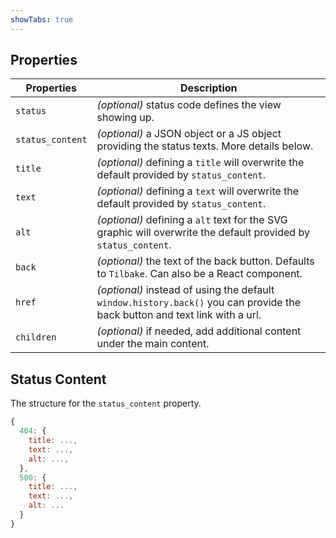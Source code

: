 ```yaml
---
showTabs: true
---
```


## Properties

| Properties       | Description                                                                                                                 |
| ---------------- | --------------------------------------------------------------------------------------------------------------------------- |
| `status`         | _(optional)_ status code defines the view showing up.                                                                       |
| `status_content` | _(optional)_ a JSON object or a JS object providing the status texts. More details below.                                   |
| `title`          | _(optional)_ defining a `title` will overwrite the default provided by `status_content`.                                    |
| `text`           | _(optional)_ defining a `text` will overwrite the default provided by `status_content`.                                     |
| `alt`            | _(optional)_ defining a `alt` text for the SVG graphic will overwrite the default provided by `status_content`.             |
| `back`           | _(optional)_ the text of the back button. Defaults to `Tilbake`. Can also be a React component.                             |
| `href`           | _(optional)_ instead of using the default `window.history.back()` you can provide the back button and text link with a url. |
| `children`       | _(optional)_ if needed, add additional content under the main content.                                                      |

## Status Content

The structure for the `status_content` property.

```js
{
  404: {
    title: ...,
    text: ...,
    alt: ...,
  },
  500: {
    title: ...,
    text: ...,
    alt: ...
  }
}
```
